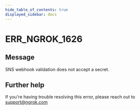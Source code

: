```yaml
---
hide_table_of_contents: true
displayed_sidebar: docs
---
```



# ERR_NGROK_1626

## Message

SNS webhook validation does not accept a secret.

<ErrorDetails error="err_ngrok_1626" />

## Further help

If you're having trouble resolving this error, please reach out to [support@ngrok.com](mailto:support@ngrok.com?subject=Help%20with%20ERR_NGROK_1626)
